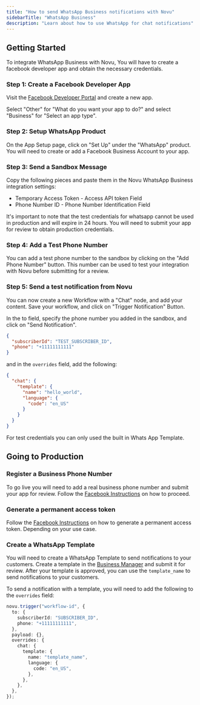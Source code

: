 ```yaml
---
title: "How to send WhatsApp Business notifications with Novu"
sidebarTitle: "WhatsApp Business"
description: "Learn about how to use WhatsApp for chat notifications"
---
```


## Getting Started

To integrate WhatsApp Business with Novu, You will have to create a facebook developer app and obtain the necessary credentials.

### Step 1: Create a Facebook Developer App

Visit the [Facebook Developer Portal](https://developers.facebook.com/apps/) and create a new app.

Select "Other" for "What do you want your app to do?" and select "Business" for "Select an app type".

### Step 2: Setup WhatsApp Product

On the App Setup page, click on "Set Up" under the "WhatsApp" product. You will need to create or add a Facebook Business Account to your app.

### Step 3: Send a Sandbox Message

Copy the following pieces and paste them in the Novu WhatsApp Business integration settings:

- Temporary Access Token - Access API token Field
- Phone Number ID - Phone Number Identification Field

<Warning>
  It's important to note that the test credentials for whatsapp cannot be used
  in production and will expire in 24 hours. You will need to submit your app
  for review to obtain production credentials.
</Warning>

### Step 4: Add a Test Phone Number

You can add a test phone number to the sandbox by clicking on the "Add Phone Number" button.
This number can be used to test your integration with Novu before submitting for a review.

### Step 5: Send a test notification from Novu

You can now create a new Workflow with a "Chat" node, and add your content. Save your workflow, and click on "Trigger Notification" Button.

In the to field, specify the phone number you added in the sandbox, and click on "Send Notification".

```json
{
  "subscriberId": "TEST_SUBSCRIBER_ID",
  "phone": "+11111111111"
}
```

and in the `overrides` field, add the following:

```json
{
  "chat": {
    "template": {
      "name": "hello_world",
      "language": {
        "code": "en_US"
      }
    }
  }
}
```

<Info>
  For test credentials you can only used the built in Whats App Template.
</Info>

## Going to Production

### Register a Business Phone Number

To go live you will need to add a real business phone number and submit your app for review.
Follow the [Facebook Instructions](https://developers.facebook.com/docs/whatsapp/cloud-api/get-started/add-a-phone-number) on how to proceed.

### Generate a permanent access token

Follow the [Facebook Instructions](https://developers.facebook.com/docs/whatsapp/business-management-api/get-started/) on how to generate a permanent access token.
Depending on your use case.

### Create a WhatsApp Template

You will need to create a WhatsApp Template to send notifications to your customers. Create a template in the [Business Manager](https://business.facebook.com/wa/manage/message-templates) and submit it for review.
After your template is approved, you can use the `template_name` to send notifications to your customers.

To send a notification with a template, you will need to add the following to the `overrides` field:

```typescript
novu.trigger("workflow-id", {
  to: {
    subscriberId: "SUBSCRIBER_ID",
    phone: "+11111111111",
  },
  payload: {},
  overrides: {
    chat: {
      template: {
        name: "template_name",
        language: {
          code: "en_US",
        },
      },
    },
  },
});
```
